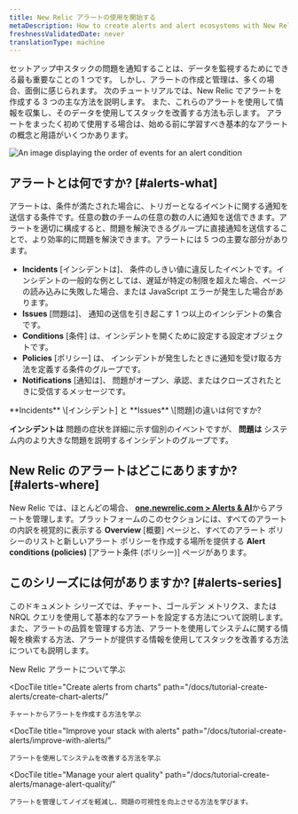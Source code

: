 ```yaml
---
title: New Relic アラートの使用を開始する
metaDescription: How to create alerts and alert ecosystems with New Relic
freshnessValidatedDate: never
translationType: machine
---
```




セットアップ中<InlinePopover type="alerts"/>スタックの問題を通知することは、データを監視するためにできる最も重要なことの 1 つです。 しかし、アラートの作成と管理は、多くの場合、面倒に感じられます。 次のチュートリアルでは、New Relic でアラートを作成する 3 つの主な方法を説明します。 また、これらのアラートを使用して情報を収集し、そのデータを使用してスタックを改善する方法も示します。 アラートをまったく初めて使用する場合は、始める前に学習すべき基本的なアラートの概念と用語がいくつかあります。

<img
  title="Alert flow"
  alt="An image displaying the order of events for an alert condition"
  src={alertsFlow}
/>

## アラートとは何ですか? [#alerts-what]

アラートは、条件が満たされた場合に、トリガーとなるイベントに関する通知を送信する条件です。任意の数のチームの任意の数の人に通知を送信できます。アラートを適切に構成すると、問題を解決できるグループに直接通知を送信することで、より効率的に問題を解決できます。アラートには 5 つの主要な部分があります。

* **Incidents** \[インシデントは]、 条件のしきい値に違反したイベントです。インシデントの一般的な例としては、遅延が特定の制限を超えた場合、ページの読み込みに失敗した場合、または JavaScript エラーが発生した場合があります。
* **Issues** \[問題は]、 通知の送信を引き起こす 1 つ以上のインシデントの集合です。
* **Conditions** \[条件] は、インシデントを開くために設定する設定オブジェクトです。
* **Policies** \[ポリシー] は、 インシデントが発生したときに通知を受け取る方法を定義する条件のグループです。
* **Notifications** \[通知は]、 問題がオープン、承認、またはクローズされたときに受信するメッセージです。

<Callout variant="tip">
  **Incidents** \[インシデント] と **Issues** \[問題]の違いは何ですか?

  **インシデントは** 問題の症状を詳細に示す個別のイベントですが、 **問題は** システム内のより大きな問題を説明するインシデントのグループです。
</Callout>

## New Relic のアラートはどこにありますか? [#alerts-where]

New Relic では、ほとんどの場合、 [**one.newrelic.com > Alerts & AI**](https://one.newrelic.com/alerts-ai)からアラートを管理します。プラットフォームのこのセクションには、すべてのアラートの内訳を視覚的に表示する **Overview** \[概要] ページと、すべてのアラート ポリシーのリストと新しいアラート ポリシーを作成する場所を提供する **Alert conditions (policies)** \[アラート条件 (ポリシー)] ページがあります。

## このシリーズには何がありますか? [#alerts-series]

このドキュメント シリーズでは、チャート、ゴールデン メトリクス、または NRQL クエリを使用して基本的なアラートを設定する方法について説明します。また、アラートの品質を管理する方法、アラートを使用してシステムに関する情報を検索する方法、アラートが提供する情報を使用してスタックを改善する方法についても説明します。

<DocTiles>
  <DocTile
    title="Getting started with New Relic alerts"
    path="/docs/tutorial-create-alerts/create-new-relic-alerts/"
    label={{text: "You are here", color: "orange"}}
  >
    New Relic アラートについて学ぶ
  </DocTile>

  <DocTile
    title="Create alerts from charts"
    path="/docs/tutorial-create-alerts/create-chart-alerts/"
  >
    チャートからアラートを作成する方法を学ぶ
  </DocTile>

  <DocTile
    title="Improve your stack with alerts"
    path="/docs/tutorial-create-alerts/improve-with-alerts/"
  >
    アラートを使用してシステムを改善する方法を学ぶ
  </DocTile>

  <DocTile
    title="Manage your alert quality"
    path="/docs/tutorial-create-alerts/manage-alert-quality/"
  >
    アラートを管理してノイズを軽減し、問題の可視性を向上させる方法を学びます。
  </DocTile>
</DocTiles>